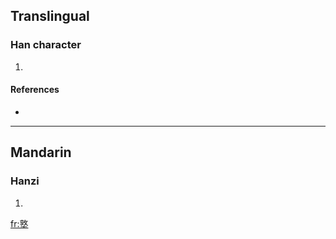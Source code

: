 ==Translingual==

===Han character===
{{Han char|rn=32|rad=土|as=12|sn=15|four=|canj=卜大土 (YKG)}}

# {{defn|Han|sort=土12}}

====References====
* {{Han ref|kx=0239.020|dkj=05471|dj=0478.040|hdz=10489.010|uh=58AA|ud=22698}}

----

==Mandarin==

===Hanzi===
{{cmn-hanzi|pin=[[dūn]] ([[dun1]])|wg=tun<sup>1</sup>}}

# {{defn|Mandarin}}

[[fr:墪]]